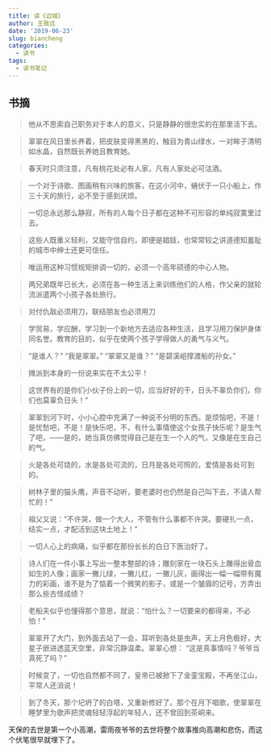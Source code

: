 ```yaml
---
title: 读《边城》
author: 王致远
date: '2019-06-23'
slug: biancheng
categories:
  - 读书
tags:
  - 读书笔记
---
```


## 书摘

> 他从不思索自己职务对于本人的意义，只是静静的很忠实的在那里活下去。

> 翠翠在风日里长养着，把皮肤变得黑黑的，触目为青山绿水，一对眸子清明如水晶，自然既长养她且教育她。

> 春天时只须注意，凡有桃花处必有人家，凡有人家处必可沽酒。

> 一个对于诗歌、图画稍有兴味的旅客，在这小河中，蜷伏于一只小船上，作三十天的旅行，必不至于感到厌烦。

> 一切总永远那么静寂，所有的人每个日子都在这种不可形容的单纯寂寞里过去。

> 这些人既重义轻利，又能守信自约，即便是娼妓，也常常较之讲道德知羞耻的城市中绅士还更可信任。

> 唯运用这种习惯规矩排调一切的，必须一个高年硕德的中心人物。

> 两兄弟既年已长大，必须在各一种生活上来训练他们的人格，作父亲的就轮流派遣两个小孩子各处旅行。

> 对付仇敌必须用刀，联结朋友也必须用刀

> 学贸易，学应酬，学习到一个新地方去适应各种生活，且学习用刀保护身体同名誉。教育的目的，似乎在使两个孩子学得做人的勇气与义气。

> “是谁人？” “我是翠翠。” “翠翠又是谁？” “是碧溪岨撑渡船的孙女。”

> 摊派到本身的一份说来实在不太公平！

> 这世界有的是你们小伙子份上的一切，应当好好的干，日头不辜负你们，你们也莫辜负日头！”

> 翠翠到河下时，小小心腔中充满了一种说不分明的东西。是烦恼吧，不是！是忧愁吧，不是！是快乐吧，不，有什么事情使这个女孩子快乐呢？是生气了吧，——是的，她当真仿佛觉得自己是在生一个人的气，又像是在生自己的气。

> 火是各处可烧的，水是各处可流的，日月是各处可照的，爱情是各处可到的。

> 树林子里的猫头鹰，声音不动听，要老婆时也仍然是自己叫下去，不请人帮忙的！”

> 祖父又说：“不许哭，做一个大人，不管有什么事都不许哭。要硬扎一点，结实一点，才配活到这块土地上！”

> 一切人心上的病痛，似乎都在那份长长的白日下医治好了。

> 诗人们在一件小事上写出一整本整部的诗；雕刻家在一块石头上雕得出骨血如生的人像；画家一撇儿绿，一撇儿红，一撇儿灰，画得出一幅一幅带有魔力的彩画，谁不是为了惦着一个微笑的影子，或是一个皱眉的记号，方弄出那么些古怪成绩？

> 老船夫似乎也懂得那个意思，就说：“怕什么？一切要来的都得来，不必怕！”

> 翠翠开了大门，到外面去站了一会，耳听到各处是虫声，天上月色极好，大星子嵌进透蓝天空里，非常沉静温柔。翠翠心想： “这是真事情吗？爷爷当真死了吗？”

> 时候变了，一切也自然都不同了，皇帝已被掀下了金銮宝殿，不再坐江山，平常人还消说！

> 到了冬天，那个圮坍了的白塔，又重新修好了。那个在月下唱歌，使翠翠在睡梦里为歌声把灵魂轻轻浮起的年轻人，还不曾回到茶峒来。

天保的去世是第一个小高潮，雷雨夜爷爷的去世将整个故事推向高潮和悲伤，而这个伏笔很早就埋下了。